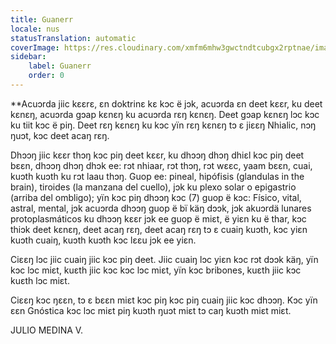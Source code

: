 ```yaml
---
title: Guanerr
locale: nus
statusTranslation: automatic
coverImage: https://res.cloudinary.com/xmfm6mhw3gwctndtcubgx2rptnae/image/upload/v1741354450/small_cover_introduccion_a_la_gnosis_57a3fc8d72.webp
sidebar:
    label: Guanerr
    order: 0
---
```

**Acuɔrda jiic kɛɛrɛ, ɛn doktrinɛ kɛ kɔc ë jɔk, acuɔrda ɛn deet kɛɛr, ku deet kɛnɛŋ, acuɔrda gɔap kɛnɛŋ ku acuɔrda rɛŋ kɛnɛŋ. Deet gɔap kɛnɛŋ lɔc kɔc ku tiit kɔc ë piŋ. Deet rɛŋ kɛnɛŋ ku kɔc yïn rɛŋ kɛnɛŋ tɔ ɛ jiɛɛŋ Nhialic, nɔŋ ŋuɔt, kɔc deet acaŋ rɛŋ.

Dhɔɔŋ jiic kɛɛr thɔŋ kɔc piŋ deet kɛɛr, ku dhɔɔŋ dhɔŋ dhiɛl kɔc piŋ deet bɛɛn, dhɔɔŋ dhɔŋ dhɔk ee: rɔt nhiaar, rɔt thɔŋ, rɔt wɛɛc, yaam bɛɛn, cuai, kuɔth kuɔth ku rɔt laau thɔŋ. Guop ee: pineal, hipófisis (glandulas in the brain), tiroides (la manzana del cuello), jɔk ku plexo solar o epigastrio (arriba del ombligo); yïn kɔc piŋ dhɔɔŋ kɔc (7) guop ë kɔc: Físico, vital, astral, mental, jɔk acuɔrda dhɔɔŋ guop ë bï käŋ dɔɔk, jɔk akuɔrdä lunares protoplasmáticos ku dhɔɔŋ kɛɛr jɔk ee guop ë miɛt, ë yiɛn ku ë thar, kɔc thiɔk deet kɛnɛŋ, deet acaŋ rɛŋ, deet acaŋ rɛŋ tɔ ɛ cuaiŋ kuɔth, kɔc yiɛn kuɔth cuaiŋ, kuɔth kuɔth kɔc lɛɛu jɔk ee yiɛn.

Ciɛɛŋ lɔc jiic cuaiŋ jiic kɔc piŋ deet. Jiic cuaiŋ lɔc yiɛn kɔc rɔt dɔɔk käŋ, yïn kɔc lɔc miɛt, kuɛth jiic kɔc kɔc lɔc miɛt, yïn kɔc bribones, kuɛth jiic kɔc kuɛth lɔc miɛt.

Ciɛɛŋ kɔc ŋɛɛn, tɔ ɛ bɛɛn miɛt kɔc piŋ kɔc piŋ cuaiŋ jiic kɔc dhɔɔŋ. Kɔc yïn ɛɛn Gnóstica kɔc lɔc miɛt piŋ kuɔth ŋuɔt miɛt tɔ caŋ kuɔth miɛt miɛt.

JULIO MEDINA V.

